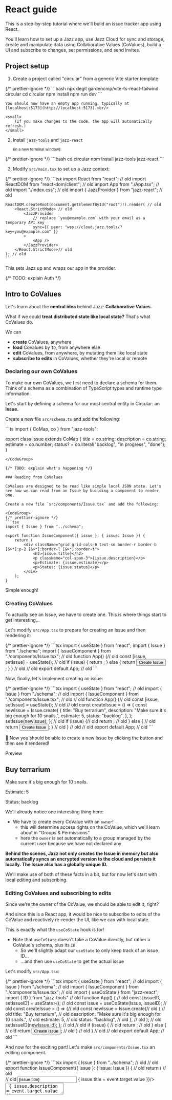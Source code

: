 

# React guide

This is a step-by-step tutorial where we'll build an issue tracker app using React.

You'll learn how to set up a Jazz app, use Jazz Cloud for sync and storage, create and manipulate data using
Collaborative Values (CoValues), build a UI and subscribe to changes, set permissions, and send invites.

## Project setup

1. Create a project called "circular" from a generic Vite starter template:

<CodeGroup>
    {/* prettier-ignore */}
    ```bash
    npx degit gardencmp/vite-ts-react-tailwind circular
    cd circular
    npm install
    npm run dev
    ```
</CodeGroup>

    You should now have an empty app running, typically at [localhost:5173](http://localhost:5173).<br/>

    <small>
        (If you make changes to the code, the app will automatically refresh.)
    </small>

2. Install `jazz-tools` and `jazz-react`<br/>

    <small>(in a new terminal window):</small>

<CodeGroup>
    {/* prettier-ignore */}
    ```bash
    cd circular
    npm install jazz-tools jazz-react
    ```
</CodeGroup>

3. Modify `src/main.tsx` to set up a Jazz context:

<CodeGroup>
    {/* prettier-ignore */}
    ```tsx
    import React from "react"; // old
    import ReactDOM from "react-dom/client"; // old
    import App from "./App.tsx"; // old
    import "./index.css"; // old
    import { JazzProvider } from "jazz-react";  // old

    ReactDOM.createRoot(document.getElementById("root")!).render( // old
        <React.StrictMode> // old
            <JazzProvider
                // replace `you@example.com` with your email as a temporary API key
                sync={{ peer: "wss://cloud.jazz.tools/?key=you@example.com" }}
            >
                <App />
            </JazzProvider>
        </React.StrictMode>// old
    ); // old
    ```
</CodeGroup>

This sets Jazz up and wraps our app in the provider.

{/* TODO: explain Auth */}

## Intro to CoValues

Let's learn about the **central idea** behind Jazz: **Collaborative Values.**

What if we could **treat distributed state like local state?** That's what CoValues do.

We can

-   **create** CoValues, anywhere
-   **load** CoValues by `ID`, from anywhere else
-   **edit** CoValues, from anywhere, by mutating them like local state
-   **subscribe to edits** in CoValues, whether they're local or remote

### Declaring our own CoValues

To make our own CoValues, we first need to declare a schema for them. Think of a schema as a combination of TypeScript types and runtime type information.

Let's start by defining a schema for our most central entity in Circular: an **Issue.**

Create a new file `src/schema.ts` and add the following:

<CodeGroup>
```ts
import { CoMap, co } from "jazz-tools";

export class Issue extends CoMap {
    title = co.string;
    description = co.string;
    estimate = co.number;
    status? = co.literal("backlog", "in progress", "done");
}
```
</CodeGroup>

{/* TODO: explain what's happening */}

### Reading from CoValues

CoValues are designed to be read like simple local JSON state. Let's see how we can read from an Issue by building a component to render one.

Create a new file `src/components/Issue.tsx` and add the following:

<CodeGroup>
{/* prettier-ignore */}
```tsx
import { Issue } from "../schema";

export function IssueComponent({ issue }: { issue: Issue }) {
    return (
        <div className="grid grid-cols-6 text-sm border-r border-b [&>*]:p-2 [&>*]:border-l [&>*]:border-t">
            <h2>{issue.title}</h2>
            <p className="col-span-3">{issue.description}</p>
            <p>Estimate: {issue.estimate}</p>
            <p>Status: {issue.status}</p>
        </div>
    );
}
```
</CodeGroup>

Simple enough!

### Creating CoValues

To actually see an Issue, we have to create one. This is where things start to get interesting...

Let's modify `src/App.tsx` to prepare for creating an Issue and then rendering it:

<CodeGroup>
{/* prettier-ignore */}
```tsx
import { useState } from "react";
import { Issue } from "./schema";
import { IssueComponent } from "./components/Issue.tsx";
// old
function App() {// old
    const [issue, setIssue] = useState<Issue>();
    // old
    if (issue) {
        return <IssueComponent issue={issue} />;
    } else {
        return <button>Create Issue</button>;
    }
} // old
// old
export default App; // old
```
</CodeGroup>

Now, finally, let's implement creating an issue:

<CodeGroup>
{/* prettier-ignore */}
```tsx
import { useState } from "react"; // old
import { Issue } from "./schema"; // old
import { IssueComponent } from "./components/Issue.tsx"; // old
// old
function App() {// old
    const [issue, setIssue] = useState<Issue>(); // old
    // old
    const createIssue = () => {
        const newIssue = Issue.create(
            {
                title: "Buy terrarium",
                description: "Make sure it's big enough for 10 snails.",
                estimate: 5,
                status: "backlog",
            },
        );
        setIssue(newIssue);
    };
    // old
    if (issue) {// old
        return <IssueComponent issue={issue} />; // old
    } else { // old
        return <button onClick={createIssue}>Create Issue</button>;
    } // old
} // old
// old
export default App; // old
```
</CodeGroup>

🏁 Now you should be able to create a new issue by clicking the button and then see it rendered!

<div className="text-xs uppercase text-stone-400 dark:text-stone-600 tracking-wider -mb-3">
    Preview
</div>
<div className="p-3 md:-mx-3 rounded border border-stone-100 bg-white dark:bg-black not-prose">
    <div className="grid grid-cols-6 text-sm border-r border-b [&>*]:p-2 [&>*]:border-l [&>*]:border-t">
        <h2>Buy terrarium</h2>
        <p className="col-span-3">Make sure it's big enough for 10 snails.</p>
        <p>Estimate: 5</p>
        <p>Status: backlog</p>
    </div>
</div>

We'll already notice one interesting thing here:

-   We have to create every CoValue with an `owner`!
    -   this will determine access rights on the CoValue, which we'll learn about in "Groups & Permissions"
    -   here the `owner` is set automatically to a group managed by the current user because we have not declared any

**Behind the scenes, Jazz not only creates the Issue in memory but also automatically syncs an encrypted version to the cloud and persists it locally. The Issue also has a globally unique ID.**

We'll make use of both of these facts in a bit, but for now let's start with local editing and subscribing.

### Editing CoValues and subscribing to edits

Since we're the owner of the CoValue, we should be able to edit it, right?

And since this is a React app, it would be nice to subscribe to edits of the CoValue and reactively re-render the UI, like we can with local state.

This is exactly what the `useCoState` hook is for!

-   Note that `useCoState` doesn't take a CoValue directly, but rather a CoValue's schema, plus its `ID`.
    -   So we'll slightly adapt our `useState` to only keep track of an issue ID...
    -   ...and then use `useCoState` to get the actual issue

Let's modify `src/App.tsx`:

<CodeGroup>
{/* prettier-ignore */}
```tsx
import { useState } from "react"; // old
import { Issue } from "./schema"; // old
import { IssueComponent } from "./components/Issue.tsx"; // old
import { useCoState } from "jazz-react";
import { ID } from "jazz-tools"
// old
function App() { // old
    const [issueID, setIssueID] = useState<ID<Issue>>();
    // old
    const issue = useCoState(Issue, issueID);
    // old
    const createIssue = () => {// old
        const newIssue = Issue.create(// old
            { // old
                title: "Buy terrarium", // old
                description: "Make sure it's big enough for 10 snails.", // old
                estimate: 5, // old
                status: "backlog", // old
            }, // old
        ); // old
        setIssueID(newIssue.id);
    }; // old
    // old
    if (issue) { // old
        return <IssueComponent issue={issue} />; // old
    } else { // old
        return <button onClick={createIssue}>Create Issue</button>; // old
    } // old
} // old
// old
export default App; // old
```
</CodeGroup>

And now for the exciting part! Let's make `src/components/Issue.tsx` an editing component.

<CodeGroup>
{/* prettier-ignore */}
```tsx
import { Issue } from "../schema"; // old
// old
export function IssueComponent({ issue }: { issue: Issue }) { // old
    return ( // old
        <div className="grid grid-cols-6 text-sm border-r border-b [&>*]:p-2 [&>*]:border-l [&>*]:border-t"> // old
            <input type="text"
                value={issue.title}
                onChange={(event) => { issue.title = event.target.value }}/>
            <textarea className="col-span-3"
                value={issue.description}
                onChange={(event) => { issue.description = event.target.value }}/>
            <label className="flex">
                Estimate:
                <input type="number" className="text-right min-w-0"
                    value={issue.estimate}
                    onChange={(event) => { issue.estimate = Number(event.target.value) }}/>
            </label>
            <select
                value={issue.status}
                onChange={(event) => {
                    issue.status = event.target.value as "backlog" | "in progress" | "done"
                }}
            >
                <option value="backlog">Backlog</option>
                <option value="in progress">In Progress</option>
                <option value="done">Done</option>
            </select>
        </div> // old
    ); // old
} // old
```
</CodeGroup>

<div className="text-xs uppercase text-stone-400 dark:text-stone-600 tracking-wider -mb-3">
    Preview
</div>

<IssueTrackerPreview />

🏁 Now you should be able to edit the issue after creating it!

You'll immediately notice that we're doing something non-idiomatic for React: we mutate the issue directly, by assigning to its properties.

This works because CoValues

-   intercept these edits
-   update their local view accordingly (React doesn't really care after rendering)
-   notify subscribers of the change (who will receive a fresh, updated view of the CoValue)

<aside className="text-sm border border-stone-300 dark:border-stone-700 rounded px-4 my-4 max-w-3xl [&_pre]:mx-0">
    <h4 className="not-prose text-base py-2 mb-3 px-4 border-b border-stone-300 dark:border-stone-700">💡 A Quick Overview of Subscribing to CoValues</h4>

    There are three main ways to subscribe to a CoValue:

    1.  Directly on an instance:

  <CodeGroup>
        ```ts
        const unsub = issue.subscribe([], (updatedIssue) => console.log(updatedIssue));
        ```
  </CodeGroup>

    2.  If you only have an ID (this will load the issue if needed):

  <CodeGroup>
        ```ts
        const unsub = Issue.subscribe(issueID, me, [], (updatedIssue) => {
            console.log(updatedIssue);
        });
        ```
  </CodeGroup>

    3.  If you're in a React component, to re-render reactively:

        `tsx
        const issue = useCoState(Issue, issueID);
        `


            By the way, `useCoState` is basically just an optimized version of
  <CodeGroup>
            ```ts
            function useCoState<V extends CoValue>(Schema: CoValueClass<V>, id?: ID<V>): V | undefined {
                const [value, setValue] = useState<V>();

                useEffect(() => Schema.subscribe(id, [], setValue), [id]);

                return value;
            }
            ```
  </CodeGroup>

</aside>

We have one subscriber on our Issue, with `useCoState` in `src/App.tsx`, which will cause the `App` component and its children **to** re-render whenever the Issue changes.

### Automatic local & cloud persistence

So far our Issue CoValues just looked like ephemeral local state. We'll now start exploring the first main feature that makes CoValues special: **automatic persistence.**

Actually, all the Issue CoValues we've created so far **have already been automatically persisted** to the cloud and locally - but we lose track of their ID after a reload.

So let's store the ID in the browser's URL and make sure our useState is in sync with that.

<CodeGroup>
{/* prettier-ignore */}
```tsx
import { useState } from "react"; // old
import { Issue } from "./schema"; // old
import { IssueComponent } from "./components/Issue.tsx"; // old
import { useCoState } from "jazz-react"; // old
import { ID } from "jazz-tools" // old
// old
function App() { // old
    const [issueID, setIssueID] = useState<ID<Issue> | undefined>(
        (window.location.search?.replace("?issue=", "") || undefined) as ID<Issue> | undefined,
    );
    // old
    const issue = useCoState(Issue, issueID); // old
    // old
    const createIssue = () => {// old
        const newIssue = Issue.create(// old
            { // old
                title: "Buy terrarium", // old
                description: "Make sure it's big enough for 10 snails.", // old
                estimate: 5, // old
                status: "backlog", // old
            }, // old
        ); // old
        setIssueID(newIssue.id); // old
        window.history.pushState({}, "", `?issue=${newIssue.id}`);
    }; // old
    // old
    if (issue) { // old
        return <IssueComponent issue={issue} />; // old
    } else { // old
        return <button onClick={createIssue}>Create Issue</button>; // old
    } // old
} // old
// old
export default App; // old
```
</CodeGroup>

🏁 Now you should be able to create an issue, edit it, reload the page, and still see the same issue.

### Remote sync

To see that sync is also already working, try the following:

-   copy the URL to a new tab in the same browser window and see the same issue
-   edit the issue and see the changes reflected in the other tab!

This works because we load the issue as the same account that created it and owns it (remember how you set `{ owner: me }`).

But how can we share an Issue with someone else?

### Simple public sharing

We'll learn more about access control in "Groups & Permissions", but for now let's build a super simple way of sharing an Issue by just making it publicly readable & writable.

All we have to do is create a new group to own each new issue and add "everyone" as a "writer":

<CodeGroup>
{/* prettier-ignore */}
```tsx
import { useState } from "react"; // old
import { Issue } from "./schema"; // old
import { IssueComponent } from "./components/Issue.tsx"; // old
import { useAccount, useCoState } from "jazz-react";
import { ID, Group } from "jazz-tools"
// old
function App() { // old
    const { me } = useAccount();
    const [issueID, setIssueID] = useState<ID<Issue> | undefined>(// old
        (window.location.search?.replace("?issue=", "") || undefined) as ID<Issue> | undefined,// old
    ); // old
    // old
    const issue = useCoState(Issue, issueID); // old
    // old
    const createIssue = () => { // old
        const group = Group.create({ owner: me });
        group.addMember("everyone", "writer");
        // old
        const newIssue = Issue.create( // old
            { // old
                title: "Buy terrarium", // old
                description: "Make sure it's big enough for 10 snails.", // old
                estimate: 5, // old
                status: "backlog", // old
            }, // old
            { owner: group },
        ); // old
        setIssueID(newIssue.id); // old
        window.history.pushState({}, "", `?issue=${newIssue.id}`); // old
    }; // old
    // old
    if (issue) { // old
        return <IssueComponent issue={issue} />; // old
    } else { // old
        return <button onClick={createIssue}>Create Issue</button>; // old
    } // old
} // old
// old
export default App; // old
```
</CodeGroup>

🏁 Now you should be able to open the Issue (with its unique URL) on another device or browser, or send it to a friend and you should be able to **edit it together in realtime!**

This concludes our intro to the essence of CoValues. Hopefully you're starting to have a feeling for how CoValues behave and how they're magically available everywhere.

## Refs & auto-subscribe

Now let's have a look at how to compose CoValues into more complex structures and build a whole app around them.

Let's extend our two data model to include "Projects" which have a list of tasks and some properties of their own.

Using plain objects, you would probably type a Project like this:

<CodeGroup>
```ts
type Project = {
    name: string;
    issues: Issue[];
};
```
</CodeGroup>

In order to create this more complex structure in a fully collaborative way, we're going to need _references_ that allow us to nest or link CoValues.

Add the following to `src/schema.ts`:

<CodeGroup>
```ts
import { CoMap, CoList, co } from "jazz-tools";
// old
export class Issue extends CoMap { // old
    title = co.string; // old
    description = co.string; // old
    estimate = co.number; // old
    status? = co.literal("backlog", "in progress", "done"); // old
} // old
// old
export class ListOfIssues extends CoList.Of(co.ref(Issue)) {}

export class Project extends CoMap {
    name = co.string;
    issues = co.ref(ListOfIssues);
}
```
</CodeGroup>

Now let's change things up a bit in terms of components as well.

First, we'll change `App.tsx` to create and render `Project`s instead of `Issue`s. (We'll move the `useCoState` into the `ProjectComponent` we'll create in a second).

<CodeGroup>
{/* prettier-ignore */}
```tsx
import { useState } from "react"; // old
import { Project, ListOfIssues } from "./schema";
import { ProjectComponent } from "./components/Project.tsx";
import { ID, Group } from "jazz-tools"
// old
function App() { // old
    const [projectID, setProjectID] = useState<ID<Project> | undefined>(
        (window.location.search?.replace("?project=", "") || undefined) as ID<Project> | undefined
    );
    // old
    const issue = useCoState(Issue, issueID); // *bin*
    // old
    const createProject = () => {
        const group = Group.create();
        group.addMember("everyone", "writer");

        const newProject = Project.create(
            {
                name: "New Project",
                issues: ListOfIssues.create([], { owner: group })
            },
            group,
        );
        setProjectID(newProject.id);
        window.history.pushState({}, "", `?project=${newProject.id}`);
    };
    // old
    if (projectID) {
        return <ProjectComponent projectID={projectID} />;
    } else {
        return <button onClick={createProject}>Create Project</button>;
    }
} // old
// old
export default App; // old
```
</CodeGroup>

Now we'll actually create the `ProjectComponent` that renders a `Project` and its `Issue`s.

Create a new file `src/components/Project.tsx` and add the following:

<CodeGroup>
{/* prettier-ignore */}
```tsx
import { ID } from "jazz-tools";
import { Project, Issue } from "../schema";
import { IssueComponent } from "./Issue.tsx";
import { useCoState } from "jazz-react";

export function ProjectComponent({ projectID }: { projectID: ID<Project> }) {
    const project = useCoState(Project, projectID);

    const createAndAddIssue = () => {
        project?.issues?.push(Issue.create({
            title: "",
            description: "",
            estimate: 0,
            status: "backlog",
        },  project._owner));
    };

    return project ? (
        <div>
            <h1>{project.name}</h1>
            <div className="border-r border-b">
                {project.issues?.map((issue) => (
                    issue && <IssueComponent key={issue.id} issue={issue} />
                ))}
                <button onClick={createAndAddIssue}>Create Issue</button>
            </div>
        </div>
    ) : (
        <div>Loading project...</div>
    );
}
```
</CodeGroup>

🏁 Now you should be able to create a project, add issues to it, share it, and edit it collaboratively!

Two things to note here:

-   We create a new Issue like before, and then push it into the `issues` list of the Project. By setting the `owner` to the Project's owner, we ensure that the Issue has the same access rights as the project itself.
-   We only need to use `useCoState` on the Project, and the nested `ListOfIssues` and each `Issue` will be **automatically loaded and subscribed to when we access them.**
-   However, because either the `Project`, `ListOfIssues`, or each `Issue` might not be loaded yet, we have to check for them being defined.

### Precise loading depths

The load-and-subscribe-on-access is a convenient way to have your rendering drive data loading (including in nested components!) and lets you quickly chuck UIs together without worrying too much about the shape of all data you'll need.

But you can also take more precise control over loading by defining a minimum-depth to load in `useCoState`:

<CodeGroup>
{/* prettier-ignore */}
```tsx
import { ID } from "jazz-tools";// old
import { Project, Issue } from "../schema"; // old
import { IssueComponent } from "./Issue.tsx"; // old
import { useCoState } from "jazz-react"; // old
// old
export function ProjectComponent({ projectID }: { projectID: ID<Project> }) {// old
    const project = useCoState(Project, projectID, { issues: [{}] });

    const createAndAddIssue = () => {// old
        project?.issues.push(Issue.create({
            title: "",// old
            description: "",// old
            estimate: 0,// old
            status: "backlog",// old
        }, project._owner));// old
    };// old
// old
    return project ? (// old
        <div>// old
            <h1>{project.name}</h1>// old
            <div className="border-r border-b">// old
                {project.issues.map((issue) => (
                    <IssueComponent key={issue.id} issue={issue} />
                ))}// old
                <button onClick={createAndAddIssue}>Create Issue</button>// old
            </div>// old
        </div>// old
    ) : (// old
        <div>Loading project...</div>// old
    );// old
}// old
```
</CodeGroup>

The loading-depth spec `{ issues: [{}] }` means "in `Project`, load `issues` and load each item in `issues` shallowly". (Since an `Issue` doesn't have any further references, "shallowly" actually means all its properties will be available).

-   Now, we can get rid of a lot of conditional accesses because we know that once `project` is loaded, `project.issues` and each `Issue` in it will be loaded as well.
-   This also results in only one rerender and visual update when everything is loaded, which is faster (especially for long lists) and gives you more control over the loading UX.

{/* TODO: explain about not loaded vs not set/defined and `_refs` basics */}

## Groups & permissions

We've seen briefly how we can use Groups to give everyone access to a Project,
and how we can use `{ owner: me }` to make something private to the current user.

### Groups / Accounts as permission scopes

This gives us a hint of how permissions work in Jazz: **every CoValue has an owner,
and the access rights on that CoValue are determined by its owner.**

 - If the owner is an Account, only that Account can read and write the CoValue.
 - If the owner is a Group, the access rights depend on the *role* of the Account (that is trying to access the CoValue) in that Group.
    - `"reader"`s can read but not write to CoValues belonging to the Group.
    - `"writer"`s can read and write to CoValues belonging to the Group.
    - `"admin"`s can read and write to CoValues belonging to the Group *and can add and remove other members from the Group itself.*

### Creating invites

There is also an abstraction for creating *invitations to join a Group* (with a specific role) that you can use
to add people without having to know their Account ID.

Let's use these abstractions to build teams for a Project that we can invite people to.

Turns out, we're already mostly there! First, let's remove making the Project public:

<CodeGroup>
{/* prettier-ignore */}
```tsx
import { useState } from "react"; // old
import { Project, ListOfIssues } from "./schema"; // old
import { ProjectComponent } from "./components/Project.tsx"; // old
import { ID, Group } from "jazz-tools" // old
// old
function App() { // old
    const [projectID, setProjectID] = useState<ID<Project> | undefined>( // old
        (window.location.search?.replace("?project=", "") || undefined) as ID<Project> | undefined, // old
    ); // old
    // old
    const createProject = () => { // old
        const group = Group.create(); // old
        group.addMember("everyone", "writer"); // *bin*
        // old
        const newProject = Project.create( // old
            { // old
                name: "New Project", // old
                issues: ListOfIssues.create([], { owner: group }) // old
            }, // old
            group, // old
        ); // old
        setProjectID(newProject.id); // old
        window.history.pushState({}, "", `?project=${newProject.id}`); // old
    }; // old
    // old
    if (projectID) { // old
        return <ProjectComponent projectID={projectID} />; // old
    } else { // old
        return <button onClick={createProject}>Create Project</button>; // old
    } // old
} // old
// old
export default App; // old
```
</CodeGroup>

Now, inside ProjectComponent, let's add a button to invite guests (read-only) or members (read-write) to the Project.

<CodeGroup>
{/* prettier-ignore */}
```tsx
import { ID } from "jazz-tools"; // old
import { Project, Issue } from "../schema"; // old
import { IssueComponent } from "./Issue.tsx"; // old
import { useCoState } from "jazz-react"; // old
import { createInviteLink } from "jazz-react";
// old

export function ProjectComponent({ projectID }: { projectID: ID<Project> }) {// old
    const project = useCoState(Project, projectID, { issues: [{}] }); // old

    const { me } = useAccount();

    const invite = (role: "reader" | "writer") => {
        const link = createInviteLink(project, role, { valueHint: "project" });
        navigator.clipboard.writeText(link);
    };

    const createAndAddIssue = () => {// old
        project?.issues.push(Issue.create({ // old
            title: "",// old
            description: "",// old
            estimate: 0,// old
            status: "backlog",// old
        }, project._owner));// old
    };// old
// old
    return project ? (// old
        <div>// old
            <h1>{project.name}</h1>// old
            {me.canAdmin(project) && (
                <>
                    <button onClick={() => invite("reader")}>Invite Guest</button>
                    <button onClick={() => invite("writer")}>Invite Member</button>
                </>
            )}
            <div className="border-r border-b">// old
                {project.issues.map((issue) => ( // old
                    <IssueComponent key={issue.id} issue={issue} /> // old
                ))}// old
                <button onClick={createAndAddIssue}>Create Issue</button>// old
            </div>// old
        </div>// old
    ) : (// old
        <div>Loading project...</div>// old
    );// old
}// old
```
</CodeGroup>

### Consuming invites

<ComingSoon/>
